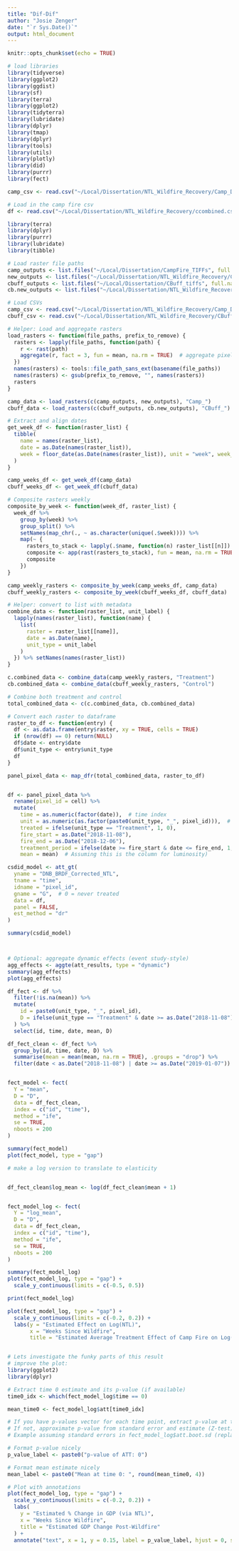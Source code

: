 ```yaml
---
title: "Dif-Dif"
author: "Josie Zenger"
date: "`r Sys.Date()`"
output: html_document
---
```


```r
knitr::opts_chunk$set(echo = TRUE)
```

```r

# load libraries
library(tidyverse)
library(ggplot2)
library(ggdist)
library(sf)
library(terra)
library(ggplot2)
library(tidyterra)
library(lubridate)
library(dplyr)
library(tmap)
library(dplyr)
library(tools)
library(utils)
library(plotly)
library(did)
library(purrr)
library(fect)

camp_csv <- read.csv("~/Local/Dissertation/NTL_Wildfire_Recovery/Camp_DailyMeanLuminosity.csv")

# Load in the camp fire csv
df <- read.csv("~/Local/Dissertation/NTL_Wildfire_Recovery/ccombined.csv")

```


```r
library(terra)
library(dplyr)
library(purrr)
library(lubridate)
library(tibble)

# Load raster file paths
camp_outputs <- list.files("~/Local/Dissertation/CampFire_TIFFs", full.names = TRUE)
new_outputs <- list.files("~/Local/Dissertation/NTL_Wildfire_Recovery/CampFire_2_TIFFs", full.names = TRUE)
cbuff_outputs <- list.files("~/Local/Dissertation/CBuff_tiffs", full.names = TRUE)
cb.new_outputs <- list.files("~/Local/Dissertation/NTL_Wildfire_Recovery/CBuff_2_tiffs", full.names = TRUE)

# Load CSVs
camp_csv <- read.csv("~/Local/Dissertation/NTL_Wildfire_Recovery/Camp_DailyMeanLuminosity.csv")
cbuff_csv <- read.csv("~/Local/Dissertation/NTL_Wildfire_Recovery/CBuff_DailyMeanLuminosity.csv")

# Helper: Load and aggregate rasters
load_rasters <- function(file_paths, prefix_to_remove) {
  rasters <- lapply(file_paths, function(path) {
    r <- rast(path)
    aggregate(r, fact = 3, fun = mean, na.rm = TRUE)  # aggregate pixels
  })
  names(rasters) <- tools::file_path_sans_ext(basename(file_paths))
  names(rasters) <- gsub(prefix_to_remove, "", names(rasters))
  rasters
}

camp_data <- load_rasters(c(camp_outputs, new_outputs), "Camp_")
cbuff_data <- load_rasters(c(cbuff_outputs, cb.new_outputs), "CBuff_")

# Extract and align dates
get_week_df <- function(raster_list) {
  tibble(
    name = names(raster_list),
    date = as.Date(names(raster_list)),
    week = floor_date(as.Date(names(raster_list)), unit = "week", week_start = 1)
  )
}

camp_weeks_df <- get_week_df(camp_data)
cbuff_weeks_df <- get_week_df(cbuff_data)

# Composite rasters weekly
composite_by_week <- function(week_df, raster_list) {
  week_df %>%
    group_by(week) %>%
    group_split() %>%
    setNames(map_chr(., ~ as.character(unique(.$week)))) %>%
    map(~ {
      rasters_to_stack <- lapply(.$name, function(n) raster_list[[n]])
      composite <- app(rast(rasters_to_stack), fun = mean, na.rm = TRUE)
      composite
    })
}

camp_weekly_rasters <- composite_by_week(camp_weeks_df, camp_data)
cbuff_weekly_rasters <- composite_by_week(cbuff_weeks_df, cbuff_data)

# Helper: convert to list with metadata
combine_data <- function(raster_list, unit_label) {
  lapply(names(raster_list), function(name) {
    list(
      raster = raster_list[[name]],
      date = as.Date(name),
      unit_type = unit_label
    )
  }) %>% setNames(names(raster_list))
}

c.combined_data <- combine_data(camp_weekly_rasters, "Treatment")
cb.combined_data <- combine_data(cbuff_weekly_rasters, "Control")

# Combine both treatment and control
total_combined_data <- c(c.combined_data, cb.combined_data)

# Convert each raster to dataframe
raster_to_df <- function(entry) {
  df <- as.data.frame(entry$raster, xy = TRUE, cells = TRUE)
  if (nrow(df) == 0) return(NULL)
  df$date <- entry$date
  df$unit_type <- entry$unit_type
  df
}

panel_pixel_data <- map_dfr(total_combined_data, raster_to_df)



```

```r
df <- panel_pixel_data %>%
  rename(pixel_id = cell) %>%
  mutate(
    time = as.numeric(factor(date)),  # time index
    unit = as.numeric(as.factor(paste0(unit_type, "_", pixel_id))),  # unique unit ID
    treated = ifelse(unit_type == "Treatment", 1, 0),
    fire_start = as.Date("2018-11-08"),
    fire_end = as.Date("2018-12-06"),
    treatment_period = ifelse(date >= fire_start & date <= fire_end, 1, 0), 
    mean = mean)  # Assuming this is the column for luminosity)

```


```r

csdid_model <- att_gt(
  yname = "DNB_BRDF_Corrected_NTL",
  tname = "time",
  idname = "pixel_id",
  gname = "G",  # 0 = never treated
  data = df,
  panel = FALSE,
  est_method = "dr"
)

summary(csdid_model)



# Optional: aggregate dynamic effects (event study-style)
agg_effects <- aggte(att_results, type = "dynamic")
summary(agg_effects)
plot(agg_effects)


```



```r
df_fect <- df %>%
  filter(!is.na(mean)) %>%
  mutate(
    id = paste0(unit_type, "_", pixel_id),
    D = ifelse(unit_type == "Treatment" & date >= as.Date("2018-11-08"), 1, 0)
  ) %>%
  select(id, time, date, mean, D)

df_fect_clean <- df_fect %>%
  group_by(id, time, date, D) %>%
  summarise(mean = mean(mean, na.rm = TRUE), .groups = "drop") %>%
  filter(date < as.Date("2018-11-08") | date >= as.Date("2019-01-07"))


fect_model <- fect(
  Y = "mean",
  D = "D",
  data = df_fect_clean,
  index = c("id", "time"),
  method = "ife",
  se = TRUE,
  nboots = 200
)

summary(fect_model)
plot(fect_model, type = "gap") 


```

```r
# make a log version to translate to elasticity 


df_fect_clean$log_mean <- log(df_fect_clean$mean + 1)


fect_model_log <- fect(
  Y = "log_mean",
  D = "D",
  data = df_fect_clean,
  index = c("id", "time"),
  method = "ife",
  se = TRUE,
  nboots = 200
)

summary(fect_model_log)
plot(fect_model_log, type = "gap") +
  scale_y_continuous(limits = c(-0.5, 0.5))

print(fect_model_log)

```

```r

plot(fect_model_log, type = "gap") +
  scale_y_continuous(limits = c(-0.2, 0.2)) +
  labs(y = "Estimated Effect on Log(NTL)",
       x = "Weeks Since Wildfire",
       title = "Estimated Average Treatment Effect of Camp Fire on Log(NTL)")



```

```r
# Lets investigate the funky parts of this result
# improve the plot: 
library(ggplot2)
library(dplyr)

# Extract time 0 estimate and its p-value (if available)
time0_idx <- which(fect_model_log$time == 0)

mean_time0 <- fect_model_log$att[time0_idx]

# If you have p-values vector for each time point, extract p-value at time 0
# If not, approximate p-value from standard error and estimate (Z-test)
# Example assuming standard errors in fect_model_log$att.boot.sd (replace if different)

# Format p-value nicely
p_value_label <- paste0("p-value of ATT: 0")

# Format mean estimate nicely
mean_label <- paste0("Mean at time 0: ", round(mean_time0, 4))

# Plot with annotations
plot(fect_model_log, type = "gap") +
  scale_y_continuous(limits = c(-0.2, 0.2)) +
  labs(
    y = "Estimated % Change in GDP (via NTL)",
    x = "Weeks Since Wildfire",
    title = "Estimated GDP Change Post-Wildfire"
  ) +
  annotate("text", x = 1, y = 0.15, label = p_value_label, hjust = 0, size = 4, color = "grey")



```